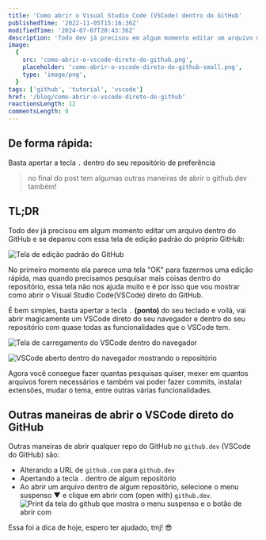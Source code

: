 ```yaml
---
title: 'Como abrir o Visual Studio Code (VSCode) dentro do GitHub'
publishedTime: '2022-11-05T15:16:36Z'
modifiedTime: '2024-07-07T20:43:36Z'
description: 'Todo dev já precisou em algum momento editar um arquivo dentro do GitHub e se deparou com essa tela de edição padrão do próprio GitHub'
image:
  {
    src: 'como-abrir-o-vscode-direto-do-github.png',
    placeholder: 'como-abrir-o-vscode-direto-do-github-small.png',
    type: 'image/png',
  }
tags: ['github', 'tutorial', 'vscode']
href: '/blog/como-abrir-o-vscode-direto-do-github'
reactionsLength: 12
commentsLength: 0
---
```


## De forma rápida:

Basta apertar a tecla `.` dentro do seu repositório de preferência

> no final do post tem algumas outras maneiras de abrir o github.dev também!

## TL;DR

Todo dev já precisou em algum momento editar um arquivo dentro do GitHub e se deparou com essa tela de edição padrão do próprio GitHub:

![Tela de edição padrão do GitHub](https://dev-to-uploads.s3.amazonaws.com/uploads/articles/i3kximxr5ck48anftm7b.png)

No primeiro momento ela parece uma tela "OK" para fazermos uma edição rápida, mas quando precisamos pesquisar mais coisas dentro do repositório, essa tela não nos ajuda muito e é por isso que vou mostrar como abrir o Visual Studio Code(VSCode) direto do GitHub.

É bem simples, basta apertar a tecla `.` **(ponto)** do seu teclado e voilá, vai abrir magicamente um VSCode direto do seu navegador e dentro do seu repositório com quase todas as funcionalidades que o VSCode tem.

![Tela de carregamento do VSCode dentro do navegador](https://dev-to-uploads.s3.amazonaws.com/uploads/articles/p3fkli1ddemzshin31m6.png)

![VSCode aberto dentro do navegador mostrando o repositório](https://dev-to-uploads.s3.amazonaws.com/uploads/articles/oaiou6k7vvaufog1rsgh.png)

Agora você consegue fazer quantas pesquisas quiser, mexer em quantos arquivos forem necessários e também vai poder fazer commits, instalar extensões, mudar o tema, entre outras várias funcionalidades.

## Outras maneiras de abrir o VSCode direto do GitHub

Outras maneiras de abrir qualquer repo do GitHub no `github.dev` (VSCode do GitHub) são:

- Alterando a URL de `github.com` para `github.dev`
- Apertando a tecla `.` dentro de algum repositório
- Ao abrir um arquivo dentro de algum repositório, selecione o menu suspenso ▼ e clique em abrir com (open with) `github.dev`.
  ![Print da tela do github que mostra o menu suspenso e o botão de abrir com](https://dev-to-uploads.s3.amazonaws.com/uploads/articles/jinx6wgkatgmocwaubzb.png)

Essa foi a dica de hoje, espero ter ajudado, tmj! 😎

